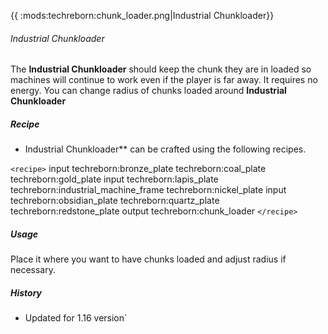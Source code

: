 {{ :mods:techreborn:chunk_loader.png|Industrial
Chunkloader}}

###### Industrial Chunkloader

The **Industrial Chunkloader** should keep the chunk they are in
loaded so machines will continue to work even if the player is far away.
It requires no energy. You can change radius of chunks loaded around
**Industrial Chunkloader**

##### Recipe

- Industrial Chunkloader** can be crafted using the following
        recipes.

`<recipe>` input techreborn:bronze_plate techreborn:coal_plate
techreborn:gold_plate input techreborn:lapis_plate
techreborn:industrial_machine_frame techreborn:nickel_plate input
techreborn:obsidian_plate techreborn:quartz_plate
techreborn:redstone_plate output techreborn:chunk_loader
`</recipe>`

##### Usage

Place it where you want to have chunks loaded and adjust radius if
necessary.

##### History

* Updated for 1.16 version`
